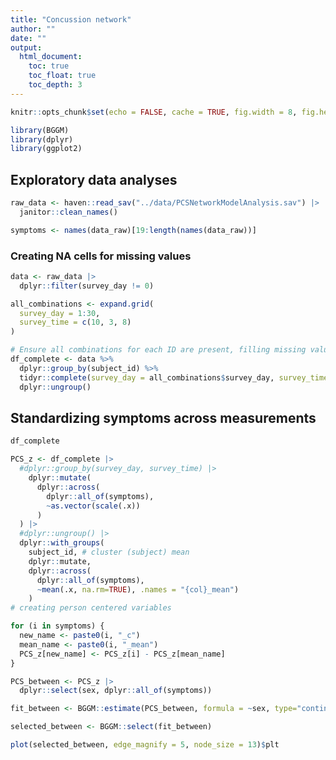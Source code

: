 ```yaml
---
title: "Concussion network"
author: ""
date: ""
output:
  html_document:
    toc: true
    toc_float: true
    toc_depth: 3
---
```



```r
knitr::opts_chunk$set(echo = FALSE, cache = TRUE, fig.width = 8, fig.height = 8)

library(BGGM)
library(dplyr)
library(ggplot2)
```

## Exploratory data analyses

```r
raw_data <- haven::read_sav("../data/PCSNetworkModelAnalysis.sav") |> 
  janitor::clean_names()

symptoms <- names(data_raw)[19:length(names(data_raw))]
```

### Creating NA cells for missing values

```r
data <- raw_data |> 
  dplyr::filter(survey_day != 0)

all_combinations <- expand.grid(
  survey_day = 1:30,
  survey_time = c(10, 3, 8)
)

# Ensure all combinations for each ID are present, filling missing values with NA
df_complete <- data %>%
  dplyr::group_by(subject_id) %>%
  tidyr::complete(survey_day = all_combinations$survey_day, survey_time = all_combinations$survey_time) %>%
  dplyr::ungroup()
```

## Standardizing symptoms across measurements

```r
df_complete
```


```r
PCS_z <- df_complete |> 
  #dplyr::group_by(survey_day, survey_time) |> 
    dplyr::mutate(
      dplyr::across(
        dplyr::all_of(symptoms),
        ~as.vector(scale(.x)) 
      )
  ) |>
  #dplyr::ungroup() |> 
  dplyr::with_groups(
    subject_id, # cluster (subject) mean
    dplyr::mutate,
    dplyr::across(
      dplyr::all_of(symptoms),
      ~mean(.x, na.rm=TRUE), .names = "{col}_mean") 
    ) 
# creating person centered variables

for (i in symptoms) {
  new_name <- paste0(i, "_c")
  mean_name <- paste0(i, "_mean")
  PCS_z[new_name] <- PCS_z[i] - PCS_z[mean_name]
}

```

```r
PCS_between <- PCS_z |> 
  dplyr::select(sex, dplyr::all_of(symptoms))
```

```r
fit_between <- BGGM::estimate(PCS_between, formula = ~sex, type="continuous", impute = TRUE)
```
```r
selected_between <- BGGM::select(fit_between)
```

```r
plot(selected_between, edge_magnify = 5, node_size = 13)$plt
```

